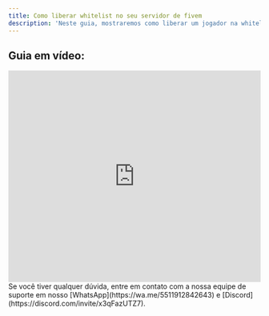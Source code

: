 ```yaml
---
title: Como liberar whitelist no seu servidor de fivem
description: 'Neste guia, mostraremos como liberar um jogador na whitelist.'
---
```


## Guia em vídeo:
<iframe
  width="100%"
  height="422"
  src="https://www.youtube.com/embed/_We5hxZtIWk?si=MLqtYYSxA5z1rMcR"
  title="YouTube video player"
  frameborder="0"
  allow="accelerometer; autoplay; clipboard-write; encrypted-media; gyroscope; picture-in-picture"
  allowfullscreen
></iframe>

<Check>
Se você tiver qualquer dúvida, entre em contato com a nossa equipe de suporte
em nosso [WhatsApp](https://wa.me/5511912842643) 
e [Discord](https://discord.com/invite/x3qFazUTZ7).
</Check>